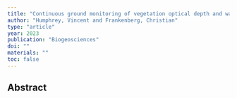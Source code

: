 ```yaml
---
title: "Continuous ground monitoring of vegetation optical depth and water content with GPS signals"
author: "Humphrey, Vincent and Frankenberg, Christian"
type: "article"
year: 2023
publication: "Biogeosciences"
doi: ""
materials: ""
toc: false
---
```


## Abstract

